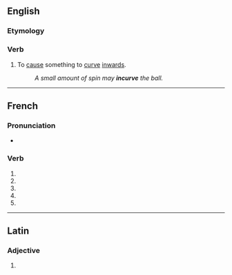 {{also|incurvé}}

==English==

===Etymology===
{{prefix|en|in|curve}}

===Verb===
{{en-verb|incurves|incurving|incurved}}

# {{lb|en|rare}} To [[cause]] something to [[curve]] [[inwards]].
#: ''A small amount of spin may '''incurve''' the ball.''

----

==French==

===Pronunciation===
* {{homophones|lang=fr|incurvent|incurves}}

===Verb===
{{head|fr|verb form}}

# {{inflection of|incurver||1|s|pres|indc|lang=fr}}
# {{inflection of|incurver||3|s|pres|indc|lang=fr}}
# {{inflection of|incurver||1|s|pres|subj|lang=fr}}
# {{inflection of|incurver||1|s|pres|subj|lang=fr}}
# {{inflection of|incurver||2|s|impr|lang=fr}}

----

==Latin==

===Adjective===
{{la-adj-form|incurve}}

# {{inflection of|incurvus||voc|m|s|lang=la}}